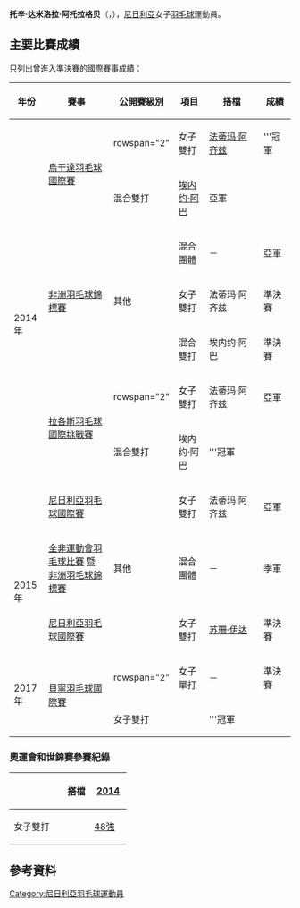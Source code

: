 {{noteTA|G1=Badminton}}
{{Infobox 羽球選手
| playername              = 托辛·达米洛拉·阿托拉格贝<br/>{{lang|en|Tosin Damilola Atolagbe}}
| image                   = 
| size                    = 
| caption                 = 
| birth_name              = 
| date_of_birth           = {{birth_date_and_age|1994|7|4}}
| place_of_birth          = 
| height                  = 
| weight                  = 
| event                   = 女子單打、女子雙打、混合雙打
| country                 = {{NGR}}
| years_active            = 
| handedness              = 
| coach                   = 
| highest_ranking         = 第94位（女雙-[[法蒂玛·阿齐兹|阿齐兹]]）
| date_of_highest_ranking = 2014年6月19日<ref name="ranking">[http://bwfcontent.tournamentsoftware.com/ranking/player.aspx?id=7366&player=254052 BWF World Ranking - Ranking of Tosin Damilola ATOLAGBE (69899)]{{en}}</ref>
| current_ranking         = 第206位（女單）<br/>第97位（女雙-[[法蒂玛·阿齐兹|阿齐兹]]）<br/>第120位（混雙-[[埃内约·阿巴|埃内约·阿巴]]）
| date_of_current_ranking = 2014年8月14日<ref>[http://bwfcontent.tournamentsoftware.com/ranking/category.aspx?id=7366&category=473 BWF World Ranking - BWF世界排名榜 (8/14/2014) - Women's singles]{{en}}</ref><ref>[http://bwfcontent.tournamentsoftware.com/ranking/category.aspx?id=7366&category=475 BWF World Ranking - BWF世界排名榜 (8/14/2014) - Women's doubles]{{en}}</ref><ref>[http://bwfcontent.tournamentsoftware.com/ranking/category.aspx?id=7366&category=476 BWF World Ranking - BWF世界排名榜 (8/14/2014) - Mixed doubles] {{Webarchive|url=https://archive.is/20140814072912/http://bwfcontent.tournamentsoftware.com/ranking/category.aspx?id=7366&category=476 |date=2014-08-14 }}{{en}}</ref>
| played                  = 12勝–8負（女單）<br/>20勝–7負（女雙）<br/>11勝–4負（混雙）
| titles                  = 
| bwf_profile             = 31D438C5-3147-4793-941F-D59AB965C117
| bwf_id                  = 69899
| updated                 = 2014年8月15日
}}
{{MedalTableTop|width=286px}}
{{MedalSport | 女子[[羽毛球|羽毛球]]}}
{{MedalCountry | {{NGR}}}}
{{MedalCompetition | [[非洲运动会|非洲运动会]]}}
{{MedalBronze| [[2015年非洲羽毛球錦標賽|2015年 布拉柴維爾]] | 混合團體 }}
{{MedalCompetition | [[非洲羽毛球錦標賽|非洲羽毛球錦標賽]]}}
{{MedalSilver | [[2014年非洲羽毛球錦標賽|2014年 洛巴策]] | 混合團體 }}
{{MedalBronze | [[2014年非洲羽毛球錦標賽|2014年 洛巴策]] | 女子雙打 }}
{{MedalBronze | [[2014年非洲羽毛球錦標賽|2014年 洛巴策]] | 混合雙打 }}
{{MedalBottom}}
'''托辛·达米洛拉·阿托拉格贝'''（{{lang|en|Tosin Damilola Atolagbe}}，{{bd|1994年|7月4日}}），[[尼日利亞|尼日利亞]]女子[[羽毛球|羽毛球]]運動員。

==主要比賽成績==
只列出曾進入準決賽的國際賽事成績：
{| class=wikitable style="text-align:center; font-size:small;" 
!width="50"|年份
!width="180"|賽事
!width="80"|公開賽級別
!width="60"|項目
!width="130"|搭檔
!width="50"|成績
|-
!rowspan="8"|2014年
|rowspan="2"|[[2014年烏干達羽毛球國際賽|烏干達羽毛球國際賽]]
|rowspan="2" {{BWFIS}}
|女子雙打
|[[法蒂玛·阿齐兹|法蒂玛·阿齐兹]]
|bgcolor="gold"|'''冠軍
|-
|混合雙打
|[[埃内约·阿巴|埃内约·阿巴]]
|bgcolor="silver"|亞軍
|-
|rowspan="3"|[[2014年非洲羽毛球錦標賽|非洲羽毛球錦標賽]]
|rowspan="3"|其他
|混合團體
|－
|bgcolor="silver"|亞軍
|-
|女子雙打
|法蒂玛·阿齐兹
|bgcolor="#b8860b"|準決賽
|-
|混合雙打
|埃内约·阿巴
|bgcolor="#b8860b"|準決賽
|-
|rowspan="2"|[[2014年拉各斯羽毛球國際挑戰賽|拉各斯羽毛球國際挑戰賽]]
|rowspan="2" {{BWFIC}}
|女子雙打
|法蒂玛·阿齐兹
|bgcolor="silver"|亞軍
|-
|混合雙打
|埃内约·阿巴
|bgcolor="gold"|'''冠軍
|-
|[[2014年尼日利亞羽毛球國際賽|尼日利亞羽毛球國際賽]]
|{{BWFIS}}
|女子雙打
|法蒂玛·阿齐兹
|bgcolor="silver"|亞軍
|-
!rowspan="2"|2015年
|[[2015年全非運動會羽毛球比賽|全非運動會羽毛球比賽]] 暨<br/>[[2015年非洲羽毛球錦標賽|非洲羽毛球錦標賽]] 
|其他
|混合團體
|－
|bgcolor="#b8860b"|季軍
|-
|[[2015年尼日利亞羽毛球國際賽|尼日利亞羽毛球國際賽]]
|{{BWFIS}}
|女子雙打
|[[苏珊·伊达|苏珊·伊达]]
|bgcolor="#b8860b"|準決賽
|-
!rowspan="2"|2017年
|rowspan="2"|[[2017年貝寧羽毛球國際賽|貝寧羽毛球國際賽]]
|rowspan="2" {{BWFFS}}
|女子單打
|－
|bgcolor="#b8860b"|準決賽
|-
|女子雙打
|{{nowrap|[[多卡斯·阿乔克·艾德索康|多卡斯·阿乔克·艾德索康]]}}
|bgcolor="gold"|'''冠軍
|}
{{BWF賽事級別索引}}

===奧運會和世錦賽參賽紀錄===
{| class=wikitable style="text-align:center; font-size:small;" 
!
!搭檔
!width="50"|[[2014年世界羽毛球錦標賽|2014]]
|-
!width="80"|女子雙打
|align="left"|{{nowrap|[[法蒂玛·阿齐兹|法蒂玛·阿齐兹]]}}
|[[2014年世界羽毛球錦標賽女子雙打項目|48強]]
|}

==參考資料==
{{Reflist}}

{{DEFAULTSORT:Atolagbe, Tosin Damilola}}
[[Category:尼日利亞羽毛球運動員|Category:尼日利亞羽毛球運動員]]
